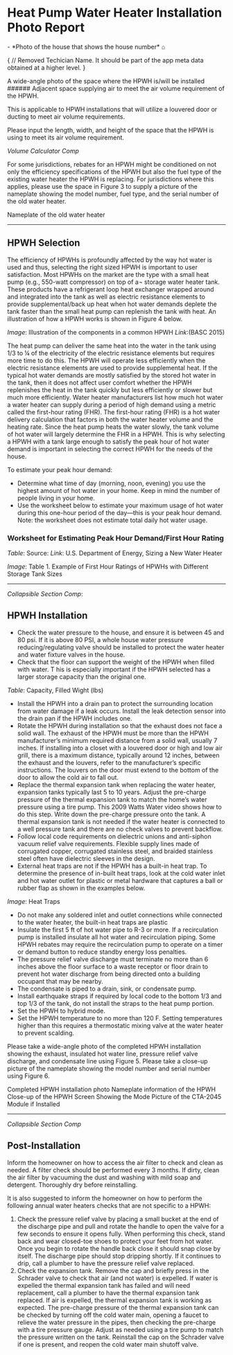 

# Heat Pump Water Heater Installation Photo Report


<StringInput label="Street Address" path="location.street_address" />
<StringInput label="City" path="location.city" />
<USStateSelect label="State" path="location.state" />
<StringInput label="Zip Code" path="location.zip_code" />

<DateInput label="Installation Date" path="install_date" />

<PhotoInput id="house_number_photo" label="House Number">
  - *Photo of the house that shows the house number* &#8962; 
</PhotoInput>

{
  // Removed Techician Name. It should be part of the app meta data obtained at a higher level.
}

<PhotoInput id="hpwhLocationPhoto" label="HPWH Location">
  A wide-angle photo of the space where the HPWH is/will be installed
</PhotoInput>


<PhotoInput id="adjacentSpacePhoto" label="Adjacent Space">
  ###### Adjacent space supplying air to meet the air volume requirement of the HPWH.

  This is applicable to HPWH installations that will utilize a louvered door or ducting to
  meet air volume requirements. 
</PhotoInput>

Please input the length, width, and height of the space that the HPWH is using to
meet its air volume requirement.

*Volume Calculator Comp*

For some jurisdictions, rebates for an HPWH might be conditioned on not only the
efficiency specifications of the HPWH but also the fuel type of the existing water
heater the HPWH is replacing. For jurisdictions where this applies, please use the
space in Figure 3 to supply a picture of the nameplate showing the model number,
fuel type, and the serial number of the old water heater.


<PhotoInput id="oldNameplatePhoto" label="Photo Requirement">
  Nameplate of the old water heater
</PhotoInput>

---
## HPWH Selection

The efficiency of HPWHs is profoundly affected by the way hot water is used and thus,
selecting the right sized HPWH is important to user satisfaction.
Most HPWHs on the market are the type with a small heat pump (e.g., 550-watt compressor)
on top of a¬ storage water heater tank. These products have a refrigerant loop
heat exchanger wrapped around and integrated into the tank as well as electric
resistance elements to provide supplemental/back up heat when hot water demands
deplete the tank faster than the small heat pump can replenish the tank with heat.
An illustration of how a HPWH works is shown in Figure 4 below.

*Image*: Illustration of the components in a common HPWH *Link*:(BASC 2015)

The heat pump can deliver the same heat into the water in the tank using 1/3 to ¼ of
the electricity of the electric resistance elements but requires more time to do this.
The HPWH will operate less efficiently when the electric resistance elements are used
to provide supplemental heat. If the typical hot water demands are mostly satisfied by
the stored hot water in the tank, then it does not affect user comfort whether the HPWH
replenishes the heat in the tank quickly but less efficiently or slower but much more
efficiently. Water heater manufacturers list how much hot water a water heater can
supply during a period of high demand using a metric called the first-hour rating (FHR).
The first-hour rating (FHR) is a hot water delivery calculation that factors in both
the water heater volume and the heating rate. Since the heat pump heats the water
slowly, the tank volume of hot water will largely determine the FHR in a HPWH. This is
why selecting a HPWH with a tank large enough to satisfy the peak hour of hot water
demand is important in selecting the correct HPWH for the needs of the house.

To estimate your peak hour demand:
- Determine what time of day (morning, noon, evening) you use the highest amount of
hot water in your home. Keep in mind the number of people living in your home.
- Use the worksheet below to estimate your maximum usage of hot water during this
one-hour period of the day—this is your peak hour demand. Note: the worksheet does not
estimate total daily hot water usage.

### Worksheet for Estimating Peak Hour Demand/First Hour Rating
*Table*: Source: *Link*: U.S. Department of Energy, Sizing a New Water Heater

*Image*: Table 1. Example of First Hour Ratings of HPWHs with Different Storage
Tank Sizes

---
*Collapsible Section Comp*:
## HPWH Installation
- Check the water pressure to the house, and ensure it is between 45 and 80 psi.
If it is above 80 PSI, a whole house water pressure reducing/regulating valve should
be installed to protect the water heater and water fixture valves in the house.
- Check that the floor can support the weight of the HPWH when filled with water. T
his is especially important if the HPWH selected has a larger storage capacity than
the original one.

*Table*: Capacity, Filled Wight (lbs)

- Install the HPWH into a drain pan to protect the surrounding location from water
damage if a leak occurs. Install the leak detection sensor into the drain pan if the
HPWH includes one.
- Rotate the HPWH during installation so that the exhaust does not face a solid wall.
The exhaust of the HPWH must be more than the HPWH manufacturer’s minimum required
distance from a solid wall, usually 7 inches. If installing into a closet with a
louvered door or high and low air grill, there is a maximum distance, typically around
12 inches, between the exhaust and the louvers, refer to the manufacturer’s specific
instructions. The louvers on the door must extend to the bottom of the door to allow
the cold air to fall out.
- Replace the thermal expansion tank when replacing the water heater, expansion tanks
typically last 5 to 10 years. Adjust the pre-charge pressure of the thermal expansion
tank to match the home’s water pressure using a tire pump. This 2009 Watts Water video
shows how to do this step. Write down the pre-charge pressure onto the tank. A thermal
expansion tank is not needed if the water heater is connected to a well pressure tank
and there are no check valves to prevent backflow.
- Follow local code requirements on dielectric unions and anti-siphon vacuum relief
valve requirements. Flexible supply lines made of corrugated copper, corrugated
stainless steel, and braided stainless steel often have dielectric sleeves in the
design.
- External heat traps are not if the HPWH has a built-in heat trap. To determine the
presence of in-built heat traps, look at the cold water inlet and hot water outlet for
plastic or metal hardware that captures a ball or rubber flap as shown in the examples
below.

*Image*: Heat Traps

- Do not make any soldered inlet and outlet connections while connected to the water
heater, the built-in heat traps are plastic
- Insulate the first 5 ft of hot water pipe to R-3 or more. If a recirculation pump is
installed insulate all hot water and recirculation piping. Some HPWH rebates may
require the recirculation pump to operate on a timer or demand button to reduce standby
energy loss penalties.
- The pressure relief valve discharge must terminate no more than 6 inches above the
floor surface to a waste receptor or floor drain to prevent hot water discharge from
being directed onto a building occupant that may be nearby.
- The condensate is piped to a drain, sink, or condensate pump.
- Install earthquake straps if required by local code to the bottom 1/3 and top 1/3 of
the tank, do not install the straps to the heat pump portion.
- Set the HPWH to hybrid mode.
- Set the HPWH temperature to no more than 120 F. Setting temperatures higher than
this requires a thermostatic mixing valve at the water heater to prevent scalding.

Please take a wide-angle photo of the completed HPWH installation showing the exhaust,
insulated hot water line, pressure relief valve discharge, and condensate line using
Figure 5.  Please take a close-up picture of the nameplate showing the model number and
serial number using Figure 6.


<PhotoInput id="completedInstallPhoto" label="Photo Requirement">
  Completed HPWH installation photo
</PhotoInput>

<PhotoInput id="nameplatePhoto" label="Photo Requirement">
  Nameplate information of the HPWH
</PhotoInput>

<PhotoInput id="modePhoto" label="Photo Requirement">
  Close-up of the HPWH Screen Showing the Mode
</PhotoInput>

<PhotoInput id="cta2045ModulePhoto" label="Photo Requirement">
  Picture of the CTA-2045 Module if Installed
</PhotoInput>

---
*Collapsible Section Comp*
## Post-Installation
Inform the homeowner on how to access the air filter to check and clean as needed. A
filter check should be performed every 3 months. If dirty, clean the air filter by
vacuuming the dust and washing with mild soap and detergent. Thoroughly dry before
reinstalling.

It is also suggested to inform the homeowner on how to perform the following annual
water heaters checks that are not specific to a HPWH:
1. Check the pressure relief valve by placing a small bucket at the end of the
discharge pipe and pull and rotate the handle to open the valve for a few seconds to
ensure it opens fully. When performing this check, stand back and wear closed-toe shoes
to protect your feet from hot water. Once you begin to rotate the handle back close it
should snap close by itself. The discharge pipe should stop dripping shortly. If it
continues to drip, call a plumber to have the pressure relief valve replaced.
2. Check the expansion tank. Remove the cap and briefly press in the Schrader valve to
check that air (and not water) is expelled. If water is expelled the thermal expansion
tank has failed and will need replacement, call a plumber to have the thermal expansion
tank replaced. If air is expelled, the thermal expansion tank is working as expected.
The pre-charge pressure of the thermal expansion tank can be checked by turning off the
cold water main, opening a faucet to relieve the water pressure in the pipes, then
checking the pre-charge with a tire pressure gauge. Adjust as needed using a tire pump
to match the pressure written on the tank. Reinstall the cap on the Schrader valve if
one is present, and reopen the cold water main shutoff valve.
